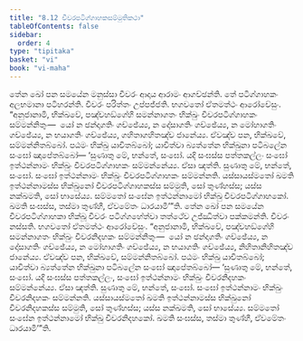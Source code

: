 ```yaml
---
title: "8.12 චීවරපටිග්ගාහකසම්මුතිකථා"
tableOfContents: false
sidebar:
  order: 4
type: "tipitaka"
basket: "vi"
book: "vi-maha"
---
```



<DynamicBreadcrumb />

<Division number="342" book="vi-maha">

<Paragraph number="1602" book="vi-maha">
තේන ඛෝ පන සමයේන මනුස්සා චීවරං ආදාය ආරාමං ආගච්ඡන්ති. තේ පටිග්ගාහකං අලභමානා පටිහරන්ති. චීවරං පරිත්තං උප්පජ්ජති. භගවතෝ ඒතමත්ථං ආරෝචේසුං. “අනුජානාමි, භික්ඛවේ, පඤ්චහඞ්ගේහි සමන්නාගතං භික්ඛුං චීවරපටිග්ගාහකං සම්මන්නිතුං—  යෝ න ඡන්දාගතිං ගච්ඡේය්‍ය, න දෝසාගතිං ගච්ඡේය්‍ය, න මෝහාගතිං ගච්ඡේය්‍ය, න භයාගතිං ගච්ඡේය්‍ය, ගහිතාගහිතඤ්ච ජානේය්‍ය. ඒවඤ්ච පන, භික්ඛවේ, සම්මන්නිතබ්බෝ. පඨමං භික්ඛු යාචිතබ්බෝ; යාචිත්වා බ්‍යත්තේන භික්ඛුනා පටිබලේන සංඝෝ ඤාපේතබ්බෝ—
</Paragraph>

<Paragraph number="1603" book="vi-maha">
‘සුණාතු මේ, භන්තේ, සංඝෝ. යදි සංඝස්ස පත්තකල්ලං සංඝෝ ඉත්ථන්නාමං භික්ඛුං චීවරපටිග්ගාහකං සම්මන්නේය්‍ය. ඒසා ඤත්ති.
</Paragraph>

<Paragraph number="1604" book="vi-maha">
සුණාතු මේ, භන්තේ, සංඝෝ. සංඝෝ ඉත්ථන්නාමං භික්ඛුං චීවරපටිග්ගාහකං සම්මන්නති. යස්සායස්මතෝ ඛමති ඉත්ථන්නාමස්ස භික්ඛුනෝ චීවරපටිග්ගාහකස්ස සම්මුති, සෝ තුණ්හස්ස; යස්ස නක්ඛමති, සෝ භාසේය්‍ය.
</Paragraph>

<Paragraph number="1605" book="vi-maha">
සම්මතෝ සංඝේන ඉත්ථන්නාමෝ භික්ඛු චීවරපටිග්ගාහකෝ. ඛමති සංඝස්ස, තස්මා තුණ්හී, ඒවමේතං ධාරයාමී’”ති.
</Paragraph>

<Paragraph number="1606" book="vi-maha">
තේන ඛෝ පන සමයේන චීවරපටිග්ගාහකා භික්ඛූ චීවරං පටිග්ගහේත්වා තත්ථේව උජ්ඣිත්වා පක්කමන්ති. චීවරං නස්සති. භගවතෝ ඒතමත්ථං ආරෝචේසුං. “අනුජානාමි, භික්ඛවේ, පඤ්චහඞ්ගේහි සමන්නාගතං භික්ඛුං චීවරනිදහකං සම්මන්නිතුං—  යෝ න ඡන්දාගතිං ගච්ඡේය්‍ය, න දෝසාගතිං ගච්ඡේය්‍ය, න මෝහාගතිං ගච්ඡේය්‍ය, න භයාගතිං ගච්ඡේය්‍ය, නිහිතානිහිතඤ්ච ජානේය්‍ය. ඒවඤ්ච පන, භික්ඛවේ, සම්මන්නිතබ්බෝ. පඨමං භික්ඛු යාචිතබ්බෝ; යාචිත්වා බ්‍යත්තේන භික්ඛුනා පටිබලේන සංඝෝ ඤාපේතබ්බෝ—
</Paragraph>

<Paragraph number="1607" book="vi-maha">
‘සුණාතු මේ, භන්තේ, සංඝෝ. යදි සංඝස්ස පත්තකල්ලං, සංඝෝ ඉත්ථන්නාමං භික්ඛුං චීවරනිදහකං සම්මන්නේය්‍ය. ඒසා ඤත්ති.
</Paragraph>

<Paragraph number="1608" book="vi-maha">
සුණාතු මේ, භන්තේ, සංඝෝ. සංඝෝ ඉත්ථන්නාමං භික්ඛුං චීවරනිදහකං සම්මන්නති. යස්සායස්මතෝ ඛමති ඉත්ථන්නාමස්ස භික්ඛුනෝ චීවරනිදහකස්ස සම්මුති, සෝ තුණ්හස්ස; යස්ස නක්ඛමති, සෝ භාසේය්‍ය.
</Paragraph>

<Paragraph number="1609" book="vi-maha">
සම්මතෝ සංඝේන ඉත්ථන්නාමෝ භික්ඛු චීවරනිදහකෝ. ඛමති සංඝස්ස, තස්මා තුණ්හී, ඒවමේතං ධාරයාමී’”ති.
</Paragraph>
</Division>